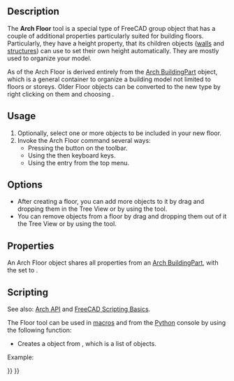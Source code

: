 <languages/>

{{Docnav
|[[Arch_Building|Building]]
|[[Arch_Space|Space]]
|[[BIM_Workbench|BIM]]
|IconL=Arch_Building.svg
|IconR=Arch_Space.svg
|IconC=Workbench_BIM.svg
}}

{{GuiCommand
|Name=Arch Floor
|MenuLocation=3D/BIM → Level
|Workbenches=[[BIM_Workbench|BIM]]
|Shortcut={{KEY|L}} {{KEY|V}}
|SeeAlso=
}}

==Description==

The '''Arch Floor''' tool is a special type of FreeCAD group object that has a couple of additional properties particularly suited for building floors. Particularly, they have a height property, that its children objects ([[Arch_Wall|walls]] and [[Arch_Structure|structures]]) can use to set their own height automatically. They are mostly used to organize your model.

As of {{VersionPlus|0.18}} the Arch Floor is derived entirely from the [[Arch_BuildingPart|Arch BuildingPart]] object, which is a general container to organize a building model not limited to floors or storeys. Older Floor objects can be converted to the new type by right clicking on them and choosing {{incode|Convert to BuildingPart}}.

==Usage==

# Optionally, select one or more objects to be included in your new floor.
# Invoke the Arch Floor command several ways:
#* Pressing the {{Button|[[Image:Arch Floor.svg|16px]] [[Arch Floor|Floor]]}} button on the toolbar. 
#* Using the {{KEY|L}} then {{KEY|V}} keyboard keys.
#* Using the {{MenuCommand|3D/BIM → Floor}} entry from the top menu.

==Options==

* After creating a floor, you can add more objects to it by drag and dropping them in the Tree View or by using the {{Button|[[Image:Arch_Add.svg|16px]] [[Arch_Add|Add Component]]}} tool.
* You can remove objects from a floor by drag and dropping them out of it the Tree View or by using the {{Button|[[Image:Arch_Remove.svg|16px]] [[Arch_Remove|Remove Component]]}} tool.

==Properties==

An Arch Floor object shares all properties from an [[Arch_BuildingPart|Arch BuildingPart]], with the {{PropertyData|Ifc Type}} set to {{incode|"Building Storey"}}.

==Scripting==

See also: [[Arch_API|Arch API]] and [[FreeCAD_Scripting_Basics|FreeCAD Scripting Basics]].

The Floor tool can be used in [[Macros|macros]] and from the [[Python|Python]] console by using the following function:

{{Code|code=
Floor = makeFloor(objectslist=None, baseobj=None, name="Floor")
}}

* Creates a {{incode|Floor}} object from {{incode|objectslist}}, which is a list of objects.

Example:

{{Code|code=
import FreeCAD, Draft, Arch

p1 = FreeCAD.Vector(0, 0, 0)
p2 = FreeCAD.Vector(2000, 0, 0)
baseline = Draft.makeLine(p1, p2)
baseline2 = Draft.makeLine(p1, -1*p2)

Wall1 = Arch.makeWall(baseline, length=None, width=150, height=2000)
Wall2 = Arch.makeWall(baseline2, length=None, width=150, height=1800)
FreeCAD.ActiveDocument.recompute()

Floor = Arch.makeFloor([Wall1, Wall2])

Building = Arch.makeBuilding([Floor])
Site = Arch.makeSite(Building)
FreeCAD.ActiveDocument.recompute() 
}}


{{Docnav
|[[Arch_Building|Building]]
|[[Arch_Space|Space]]
|[[BIM_Workbench|BIM]]
|IconL=Arch_Building.svg
|IconR=Arch_Space.svg
|IconC=Workbench_BIM.svg
}}

{{BIM_Tools_navi{{#translation:}}}}
{{Userdocnavi{{#translation:}}}}